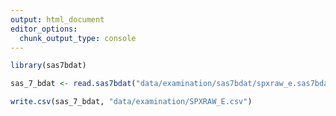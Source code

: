```yaml
---
output: html_document
editor_options: 
  chunk_output_type: console
---
```

```r
library(sas7bdat)
```

```r
sas_7_bdat <- read.sas7bdat("data/examination/sas7bdat/spxraw_e.sas7bdat", debug=TRUE)
```

```r
write.csv(sas_7_bdat, "data/examination/SPXRAW_E.csv")
```
